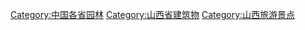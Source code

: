 [[Category:中国各省园林|Category:中国各省园林]]
[[Category:山西省建筑物|Category:山西省建筑物]]
[[Category:山西旅游景点|Category:山西旅游景点]]